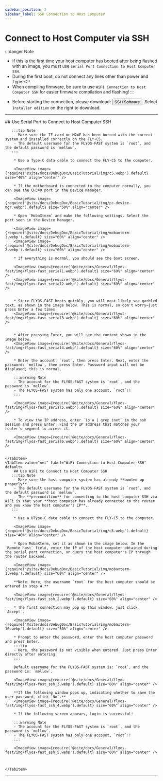 ```yaml
---
sidebar_position: 3
sidebar_label: SSH Connection to Host Computer
---
```


# Connect to Host Computer via SSH

:::danger Note
- If this is the first time your host computer has booted after being flashed with an image, you must use `Serial Port Connection to Host Computer SSH`.
- During the first boot, do not connect any lines other than power and Type-C!!
- When compiling firmware, be sure to use `WiFi Connection to Host Computer SSH` for easier firmware compilation and flashing!
:::

* Before starting the connection, please download: <Button variant="contained" disableElevation href="https://mobaxterm.mobatek.net/download-home-edition.html ">SSH Software</Button>. Select `Installer edition` on the right to download.

---

<Tabs>
    <TabItem value="serial" label="Serial Port Connection to Host Computer SSH" default>
        ## Use Serial Port to Connect to Host Computer SSH

       :::tip Note
        - Make sure the TF card or M2WE has been burned with the correct system and installed correctly on the FLY-C5.
        - The default username for the FLYOS-FAST system is `root`, and the default password is `mellow`.
       :::

        * Use a Type-C data cable to connect the FLY-C5 to the computer.

        <ImageView image={require('@site/docs/DebugDoc/BasicTutorial/img/c5.webp').default} size="40%" align="center" />

        * If the motherboard is connected to the computer normally, you can see the CH340 port in the Device Manager.

        <ImageView image={require('@site/docs/DebugDoc/BasicTutorial/img/pc-device-mgr.webp').default} size="50%" align="center" />

        * Open `MobaXterm` and make the following settings. Select the port seen in the Device Manager.

        <ImageView image={require('@site/docs/DebugDoc/BasicTutorial/img/mobaxterm-1.webp').default} size="60%" align="center" />
        <ImageView image={require('@site/docs/DebugDoc/BasicTutorial/img/mobaxterm-2.webp').default} size="60%" align="center" />

        * If everything is normal, you should see the boot screen.

        <ImageView image={require('@site/docs/General/flyos-fast/img/flyos-fast_serial1.webp').default} size="60%" align="center" />  
        <ImageView image={require('@site/docs/General/flyos-fast/img/flyos-fast_serial2.webp').default} size="60%" align="center" />


        * Since FLYOS-FAST boots quickly, you will most likely see garbled text, as shown in the image below. This is normal, so don't worry—just press Enter a few times.
        <ImageView image={require('@site/docs/General/flyos-fast/img/flyos-fast_serial3.webp').default} size="60%" align="center" />


        * After pressing Enter, you will see the content shown in the image below.
        <ImageView image={require('@site/docs/General/flyos-fast/img/flyos-fast_serial4.webp').default} size="60%" align="center" />

        * Enter the account: `root`, then press Enter. Next, enter the password: `mellow`, then press Enter. Password input will not be displayed; this is normal.

        :::warning Note 
        - The account for the FLYOS-FAST system is `root`, and the password is `mellow`.
        - The FLYOS-FAST system has only one account, `root`!!
        :::

        <ImageView image={require('@site/docs/General/flyos-fast/img/flyos-fast_serial5.webp').default} size="60%" align="center" />

        * To view the IP address, enter `ip a | grep inet` in the ssh session and press Enter. Find the IP address that matches your router's segment to access it.

        <ImageView image={require('@site/docs/General/flyos-fast/img/flyos-fast_serial6.webp').default} size="60%" align="center" />


    </TabItem>
    <TabItem value="net" label="WiFi Connection to Host Computer SSH" default>
        ## Use WiFi to Connect to Host Computer SSH
       :::tip Note
        - Make sure the host computer system has already **booted up properly**.
        - The default username for the FLYOS-FAST system is `root`, and the default password is `mellow`.
        - The **precondition** for connecting to the host computer SSH via WiFi is that your **host computer has already connected to the router and you know the host computer's IP**.
       :::

        * Use a UType-C data cable to connect the FLY-C5 to the computer.

        <ImageView image={require('@site/docs/DebugDoc/BasicTutorial/img/c5.webp').default} size="40%" align="center" />

        * Open MobaXterm, set it as shown in the image below. In the `Remote host` field, enter the IP of the host computer obtained during the serial port connection, or query the host computer's IP through the router backend.

        <ImageView image={require('@site/docs/DebugDoc/BasicTutorial/img/mobaxterm-1.webp').default} size="60%" align="center" />

        **Note: Here, the username `root` for the host computer should be entered in step 4.**

        <ImageView image={require('@site/docs/General/flyos-fast/img/flyos-fast_ssh_2.webp').default} size="60%" align="center" />

        * The first connection may pop up this window, just click `Accept`.

        <ImageView image={require('@site/docs/DebugDoc/BasicTutorial/img/mobaxterm-10.webp').default} size="50%" align="center" />

        * Prompt to enter the password, enter the host computer password and press Enter.
        :::tip
        - Here, the password is not visible when entered. Just press Enter directly after entering.
        :::
        
        Default username for the FLYOS-FAST system is: `root`, and the password is: `mellow`.

        <ImageView image={require('@site/docs/General/flyos-fast/img/flyos-fast_ssh_3.webp').default} size="60%" align="center" />

        **If the following window pops up, indicating whether to save the user password, click `No`.**
        <ImageView image={require('@site/docs/General/flyos-fast/img/flyos-fast_ssh_4.webp').default} size="60%" align="center" />

        * If the following screen appears, login is successful!

        :::warning Note 
        - The account for the FLYOS-FAST system is `root`, and the password is `mellow`.
        - The FLYOS-FAST system has only one account, `root`!!
        :::

        <ImageView image={require('@site/docs/General/flyos-fast/img/flyos-fast_ssh_5.webp').default} size="60%" align="center" />



    </TabItem>
</Tabs>

----

